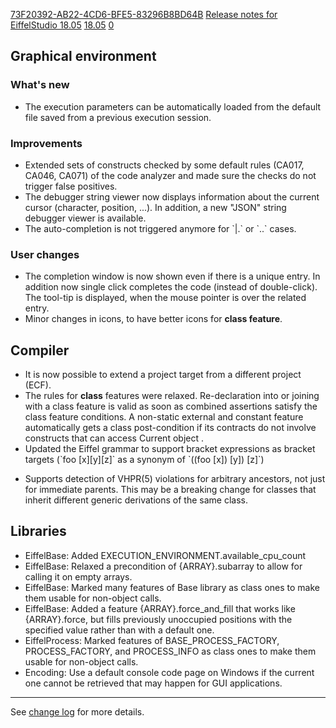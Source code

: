 [[Property:uuid|73F20392-AB22-4CD6-BFE5-83296B8BD64B]]
[[Property:title|Release notes for EiffelStudio 18.05]]
[[Property:link_title|18.05]]
[[Property:weight|0]]
==Graphical environment==
===What's new===
* The execution parameters can be automatically loaded from the default file saved from a previous execution session.

===Improvements===
* Extended sets of constructs checked by some default rules (CA017, CA046, CA071) of the code analyzer and made sure the checks do not trigger false positives.
* The debugger string viewer now displays information about the current cursor (character, position, ...). In addition, a new "JSON" string debugger viewer is available.
* The auto-completion is not triggered anymore for `|.`  or  `..` cases.

===User changes===
* The completion window is now shown even if there is a unique entry. In addition now single click completes the code (instead of double-click). The tool-tip is displayed, when the mouse pointer is over the related entry.
* Minor changes in icons, to have better icons for '''class feature'''.

==Compiler==
* It is now possible to extend a project target from a different project (ECF).
* The rules for '''class''' features were relaxed.  Re-declaration into or joining with a class feature is valid as soon as combined assertions satisfy the class feature conditions. A non-static external and constant feature automatically gets a class post-condition if its contracts do not involve constructs that can access Current object .
* Updated the Eiffel grammar to support bracket expressions as bracket targets (`foo [x][y][z]` as a synonym of `((foo [x]) [y]) [z]`)

* Supports detection of VHPR(5) violations for arbitrary ancestors, not just for immediate parents. This may be a breaking change for classes that inherit different generic derivations of the same class.

==Libraries==
* EiffelBase: Added EXECUTION_ENVIRONMENT.available_cpu_count
* EiffelBase: Relaxed a precondition of {ARRAY}.subarray to allow for calling it on empty arrays.
* EiffelBase:  Marked many features of Base library as class ones to make them usable for non-object calls.
* EiffelBase:  Added a feature {ARRAY}.force_and_fill that works like {ARRAY}.force, but fills previously unoccupied positions with the specified value rather than with a default one.
* EiffelProcess: Marked features of BASE_PROCESS_FACTORY, PROCESS_FACTORY, and PROCESS_INFO as class ones to make them usable for non-object calls.
* Encoding: Use a default console code page on Windows if the current one cannot be retrieved that may happen for GUI applications.


----

See [https://dev.eiffel.com/EiffelStudio_18.05_Releases change log] for more details.